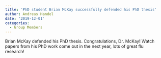```yaml
---
title: 'PhD student Brian McKay successfully defended his PhD thesis'
author: Andreas Handel
date: '2019-12-01'
categories:
  - Group Members
---
```


Brian McKay defended his PhD thesis. Congratulations, Dr. McKay! Watch papers from his PhD work come out in the next year, lots of great flu research! 

